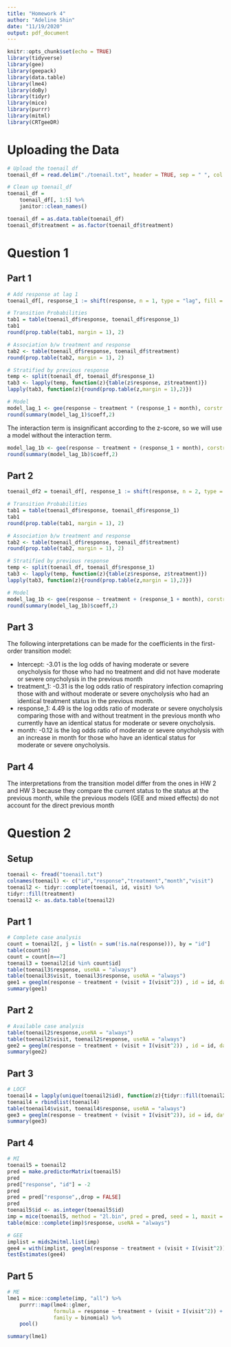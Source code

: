 ```yaml
---
title: "Homework 4"
author: "Adeline Shin"
date: "11/19/2020"
output: pdf_document
---
```


```r
knitr::opts_chunk$set(echo = TRUE)
library(tidyverse)
library(gee)
library(geepack)
library(data.table)
library(lme4)
library(doBy)
library(tidyr)
library(mice)
library(purrr)
library(mitml)
library(CRTgeeDR)
```

# Uploading the Data
```r
# Upload the toenail df
toenail_df = read.delim("./toenail.txt", header = TRUE, sep = " ", col.names = c("Subject ID", "Response", "Treatment", "Month", "Visit", "X1", "X2", "X3"))

# Clean up toenail_df
toenail_df =
    toenail_df[, 1:5] %>% 
    janitor::clean_names()

toenail_df = as.data.table(toenail_df)
toenail_df$treatment = as.factor(toenail_df$treatment)
```

# Question 1
## Part 1
```r
# Add response at lag 1
toenail_df[, response_1 := shift(response, n = 1, type = "lag", fill = NA), by = "subject_id"]

# Transition Probabilities
tab1 = table(toenail_df$response, toenail_df$response_1)
tab1
round(prop.table(tab1, margin = 1), 2)

# Association b/w treatment and response
tab2 <- table(toenail_df$response, toenail_df$treatment)
round(prop.table(tab2, margin = 1), 2)

# Stratified by previous response
temp <- split(toenail_df, toenail_df$response_1)
tab3 <- lapply(temp, function(z){table(z$response, z$treatment)})
lapply(tab3, function(z){round(prop.table(z,margin = 1),2)})

# Model
model_lag_1 <- gee(response ~ treatment * (response_1 + month), corstr = "independence",family = binomial("logit"), id = subject_id, data = toenail_df)
round(summary(model_lag_1)$coeff,2)
```
The interaction term is insignificant according to the z-score, so we will use a model without the interaction term.

```r
model_lag_1b <- gee(response ~ treatment + (response_1 + month), corstr = "independence",family = binomial("logit"), id = subject_id, data = toenail_df)
round(summary(model_lag_1b)$coeff,2)
```

## Part 2
```r
toenail_df2 = toenail_df[, response_1 := shift(response, n = 2, type = "lag", fill = NA), by = "subject_id"]

# Transition Probabilities
tab1 = table(toenail_df$response, toenail_df$response_1)
tab1
round(prop.table(tab1, margin = 1), 2)

# Association b/w treatment and response
tab2 <- table(toenail_df$response, toenail_df$treatment)
round(prop.table(tab2, margin = 1), 2)

# Stratified by previous response
temp <- split(toenail_df, toenail_df$response_1)
tab3 <- lapply(temp, function(z){table(z$response, z$treatment)})
lapply(tab3, function(z){round(prop.table(z,margin = 1),2)})

# Model
model_lag_1b <- gee(response ~ treatment + (response_1 + month), corstr = "independence",family = binomial("logit"), id = subject_id, data = toenail_df)
round(summary(model_lag_1b)$coeff,2)
```

## Part 3
The following interpretations can be made for the coefficients in the first-order transition model: 

* Intercept: -3.01 is the log odds of having moderate or severe onycholysis for those who had no treatment and did not have moderate or severe onycholysis in the previous month
* treatment_1: -0.31 is the log odds ratio of respiratory infection comapring those with and without moderate or severe onycholysis who had an identical treatment status in the previous month.
* response_1: 4.49 is the log odds ratio of moderate or severe onycholysis comparing those with and without treatment in the previous month who currently have an identical status for moderate or severe onycholysis.
* month: -0.12 is the log odds ratio of moderate or severe onycholysis with an increase in month for those who have an identical status for moderate or severe onycholysis.

## Part 4
The interpretations from the transition model differ from the ones in HW 2 and HW 3 because they compare the current status to the status at the previous month, while the previous models (GEE and mixed effects) do not account for the direct previous month

# Question 2
## Setup
```r
toenail <- fread("toenail.txt")
colnames(toenail) <- c("id","response","treatment","month","visit")
toenail2 <- tidyr::complete(toenail, id, visit) %>%
tidyr::fill(treatment)
toenail2 <- as.data.table(toenail2)
```

## Part 1
```r
# Complete case analysis 
count = toenail2[, j = list(n = sum(!is.na(response))), by = "id"]
table(count$n)
count = count[n==7]
toenail3 = toenail2[id %in% count$id]
table(toenail3$response, useNA = "always")
table(toenail3$visit, toenail3$response, useNA = "always")
gee1 = geeglm(response ~ treatment + (visit + I(visit^2)) , id = id, data = toenail3, family = binomial(link = "logit"), corstr = "unstructured")
summary(gee1)
```

## Part 2
```r
# Available case analysis 
table(toenail2$response,useNA = "always")
table(toenail2$visit, toenail2$response, useNA = "always")
gee2 = geeglm(response ~ treatment + (visit + I(visit^2)) , id = id, data = toenail2, family = binomial(link = "logit"), corstr = "unstructured")
summary(gee2)
```

## Part 3
```r
# LOCF
toenail4 = lapply(unique(toenail2$id), function(z){tidyr::fill(toenail2[id == z], treatment)})
toenail4 = rbindlist(toenail4)
table(toenail4$visit, toenail4$response, useNA = "always")
gee3 = geeglm(response ~ treatment + (visit + I(visit^2)), id = id, data = toenail4, family = binomial(link = "logit"), corstr = "unstructured")
summary(gee3)
```

## Part 4
```r
# MI 
toenail5 = toenail2
pred = make.predictorMatrix(toenail5)
pred 
pred["response", "id"] = -2
pred
pred = pred["response",,drop = FALSE]
pred
toenail5$id <- as.integer(toenail5$id)
imp = mice(toenail5, method = "2l.bin", pred = pred, seed = 1, maxit = 1, m = 5, print = FALSE, blocks = list(c("response")))
table(mice::complete(imp)$response, useNA = "always")

# GEE
implist = mids2mitml.list(imp)
gee4 = with(implist, geeglm(response ~ treatment + (visit + I(visit^2)), id = id, family = binomial, corstr = "unstructured"))
testEstimates(gee4)
```

## Part 5
```r
# ME
lme1 = mice::complete(imp, "all") %>%
    purrr::map(lme4::glmer,
               formula = response ~ treatment + (visit + I(visit^2)) + (1 | id),
               family = binomial) %>%
    pool()

summary(lme1)
```
